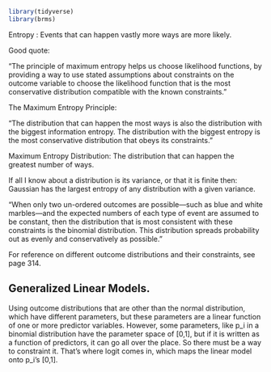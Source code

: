 ```r
library(tidyverse)
library(brms)
```

Entropy : Events that can happen vastly more ways are more likely.

Good quote:

"The principle of maximum entropy helps us choose likelihood functions, by providing a way to use stated assumptions about constraints on the outcome variable to choose the likelihood function that is the most conservative distribution compatible with the known constraints."

The Maximum Entropy Principle:

"The distribution that can happen the most ways is also the distribution with the biggest information entropy. The distribution with the biggest entropy is the most conservative distribution that obeys its constraints."


Maximum Entropy Distribution: The distribution that can happen the greatest number of ways. 

If all I know about a distribution is its variance, or that it is finite then: Gaussian has the largest entropy of any distribution with a given variance.


"When only two un-ordered outcomes are possible—such as blue and white marbles—and the expected numbers of each type of event are assumed to be constant, then the distribution that is most consistent with these constraints is the binomial distribution. This distribution spreads probability out as evenly and conservatively as possible."


For reference on different outcome distributions and their constraints, see page 314. 

## Generalized Linear Models.

Using outcome distributions that are other than the normal distribution, which have different parameters, but these parameters are a linear function of one or more predictor variables. However, some parameters, like p_i in a binomial distribution have the parameter space of [0,1], but if it is written as a function of predictors, it can go all over the place. So there must be a way to constraint it. That's where logit comes in, which maps the linear model onto p_i's [0,1]. 